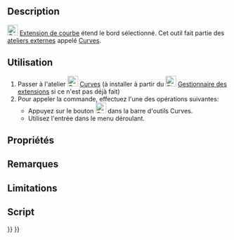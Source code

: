 <languages/>

{{Docnav/fr
|[[Curves_EditableSpline/fr|Modifier B-spline]]
|[[Curves_JoinCurve/fr|Relier courbes]]
|[[Curves_Workbench/fr|Atelier Curves]]
|IconL=Curves_EditableSpline.svg
|IconR=Curves_JoinCurve.svg
|IconC=Curves_workbench_icon.svg
}}

{{GuiCommand/fr
|Name=Curves ExtendCurve
|Name/fr=Curves Extension de courbe
|MenuLocation=Curves → Extend Curve
|Workbenches=[[Curves_Workbench/fr|Curves]]
}}

==Description==

[[Image:Curves_ExtendCurve.svg|24px]] [[Curves_ExtendCurve/fr|Extension de courbe]] étend le bord sélectionné. Cet outil fait partie des [[External_workbenches/fr|ateliers externes]] appelé [[Curves_Workbench/fr|Curves]].

<span id="Usage"></span>
==Utilisation==

# Passer à l'atelier [[Image:Curves_workbench_icon.svg|24px]] [[Curves_Workbench/fr|Curves]] (à installer à partir du [[Image:Std_AddonMgr.svg|24px]] [[Std_AddonMgr/fr|Gestionnaire des extensions]] si ce n'est pas déjà fait)
# Pour appeler la commande, effectuez l'une des opérations suivantes:
#* Appuyez sur le bouton [[Image:Curves_ExtendCurve.svg|24px]] dans la barre d'outils Curves.
#* Utilisez l'entrée {{MenuCommand|Curves → Extend Curve}} dans le menu déroulant.

<span id="Properties"></span>
==Propriétés==


<span id="Notes"></span>
==Remarques==


==Limitations==


<span id="Scripting"></span>
==Script==


{{Docnav/fr
|[[Curves_EditableSpline/fr|Modifier B-spline]]
|[[Curves_JoinCurve/fr|Relier courbes]]
|[[Curves_Workbench/fr|Atelier Curves]]
|IconL=Curves_EditableSpline.svg
|IconR=Curves_JoinCurve.svg
|IconC=Curves_workbench_icon.svg
}}

{{Curves Tools navi{{#translation:}}}}
{{Userdocnavi{{#translation:}}}}